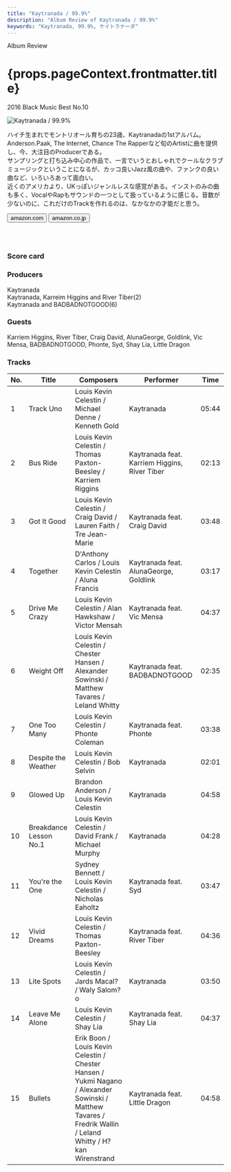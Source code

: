 ```yaml
---
title: "Kaytranada / 99.9%"
description: "Album Review of Kaytranada / 99.9%"
keywords: "Kaytranada, 99.9%, ケイトラナーダ"
---
```





<p className="largeP">Album Review</p>
<h1 className="h1--no--margin">{props.pageContext.frontmatter.title}</h1>
<p className="largeP">
  <Link to="/best50/2016/">2016 Black Music Best No.10</Link>
</p>

<Row  className="image-card-group">
	<Column colMd={3} colLg={4} noGutterMdLeft="">
       <ImageCard>

![Kaytranada / 99.9%](../../images/cd/kaytranada1L.jpg)

</ImageCard>
	</Column>
	<Column colMd={4} colLg={8} noGutterMdLeft="">
	<p>
	ハイチ生まれでモントリオール育ちの23歳、Kaytranadaの1stアルバム。Anderson.Paak, The Internet, Chance The Rapperなど旬のArtistに曲を提供し、今、大注目のProducerである。
	<br/>サンプリングと打ち込み中心の作品で、一言でいうとおしゃれでクールなクラブミュージックということになるが、カッコ良いJazz風の曲や、ファンクの良い曲など、いろいろあって面白い。
	<br/>近くのアメリカより、UKっぽいジャンルレスな感覚がある。インストのみの曲も多く、VocalやRapもサウンドの一つとして扱っているように感じる。音数が少ないのに、これだけのTrackを作れるのは、なかなかの才能だと思う。
	</p>
	<div>
	  <Button className="button-right-mergin"  href="https://amzn.to/3lZd8EV" renderIcon={ArrowUpRight} size='sm' kind='primary'>
      amazon.com
    </Button>
		<Button className="button-right-mergin"  href="https://amzn.to/3hfqmJS" renderIcon={ArrowUpRight} size='sm' kind='secondary'>
      amazon.co.jp
    </Button>
  </div>
	<a href="https://geo.music.apple.com/jp/album/99-9/1092026376?mt=1&app=music&ls=1&at=11lcug" style="display:inline-block;overflow:hidden;background:url(https://linkmaker.itunes.apple.com/ja-jp/lockup.svg?releaseDate=2016-05-06&kind=album&bubble=apple_music&style=mono-black) no-repeat;width:180px;height:45px;"></a>
	</Column>
</Row>
<Row >
	<Column colMd={4} colLg={4} noGutterMdLeft="">
<div>
  <h3>Score card</h3>
	<SliderJS1 value="3" />
  <SliderJS2 value="1" />
	<SliderJS3 value="1" />
  <SliderJS4 value="9" />
</div>
</Column>
<Column colMd={8} colLg={8} noGutterMdLeft="">
<div>
<h3>Producers</h3>
<p>
	Kaytranada
	<br/>Kaytranada, Karreim Higgins and River Tiber(2)
	<br/>Kaytranada and BADBADNOTGOOD(6)
</p>
<h3>Guests</h3>
<p>
	Karriem Higgins, River Tiber, Craig David, AlunaGeorge, Goldlink, Vic Mensa, BADBADNOTGOOD, Phonte, Syd, Shay Lia, Little Dragon
</p>
</div>
</Column>
</Row>

<h3>Tracks</h3>

| No. | Title                  | Composers                                                                                                                                                    | Performer                                     | Time  |
| --- | ---------------------- | ------------------------------------------------------------------------------------------------------------------------------------------------------------ | --------------------------------------------- | ----- |
| 1   | Track Uno              | Louis Kevin Celestin / Michael Denne / Kenneth Gold                                                                                                          | Kaytranada                                    | 05:44 |
| 2   | Bus Ride               | Louis Kevin Celestin / Thomas Paxton-Beesley / Karriem Riggins                                                                                               | Kaytranada feat. Karriem Higgins, River Tiber | 02:13 |
| 3   | Got It Good            | Louis Kevin Celestin / Craig David / Lauren Faith / Tre Jean-Marie                                                                                           | Kaytranada feat. Craig David                  | 03:48 |
| 4   | Together               | D'Anthony Carlos / Louis Kevin Celestin / Aluna Francis                                                                                                      | Kaytranada feat. AlunaGeorge, Goldlink        | 03:17 |
| 5   | Drive Me Crazy         | Louis Kevin Celestin / Alan Hawkshaw / Victor Mensah                                                                                                         | Kaytranada feat. Vic Mensa                    | 04:37 |
| 6   | Weight Off             | Louis Kevin Celestin / Chester Hansen / Alexander Sowinski / Matthew Tavares / Leland Whitty                                                                 | Kaytranada feat. BADBADNOTGOOD                | 02:35 |
| 7   | One Too Many           | Louis Kevin Celestin / Phonte Coleman                                                                                                                        | Kaytranada feat. Phonte                       | 03:38 |
| 8   | Despite the Weather    | Louis Kevin Celestin / Bob Selvin                                                                                                                            | Kaytranada                                    | 02:01 |
| 9   | Glowed Up              | Brandon Anderson / Louis Kevin Celestin                                                                                                                      | Kaytranada                                    | 04:58 |
| 10  | Breakdance Lesson No.1 | Louis Kevin Celestin / David Frank / Michael Murphy                                                                                                          | Kaytranada                                    | 04:28 |
| 11  | You're the One         | Sydney Bennett / Louis Kevin Celestin / Nicholas Eaholtz                                                                                                     | Kaytranada feat. Syd                          | 03:47 |
| 12  | Vivid Dreams           | Louis Kevin Celestin / Thomas Paxton-Beesley                                                                                                                 | Kaytranada feat. River Tiber                  | 04:36 |
| 13  | Lite Spots             | Louis Kevin Celestin / Jards Macal? / Waly Salom?o                                                                                                           | Kaytranada                                    | 03:50 |
| 14  | Leave Me Alone         | Louis Kevin Celestin / Shay Lia                                                                                                                              | Kaytranada feat. Shay Lia                     | 04:37 |
| 15  | Bullets                | Erik Boon / Louis Kevin Celestin / Chester Hansen / Yukmi Nagano / Alexander Sowinski / Matthew Tavares / Fredrik Wallin / Leland Whitty / H?kan Wirenstrand | Kaytranada feat. Little Dragon                | 04:58 |

